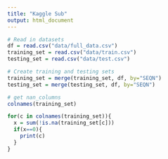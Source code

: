 ```yaml
---
title: "Kaggle Sub"
output: html_document
---
```


```r
# Read in datasets
df = read.csv("data/full_data.csv")
training_set = read.csv("data/train.csv")
testing_set = read.csv("data/test.csv")
```

```r
# Create training and testing sets
training_set = merge(training_set, df, by="SEQN")
testing_set = merge(testing_set, df, by="SEQN")
```

```r
# get nan_columns
colnames(training_set)

for(c in colnames(training_set)){
  x = sum(!is.na(training_set[c]))
  if(x==0){
    print(c)
  }
}

```
